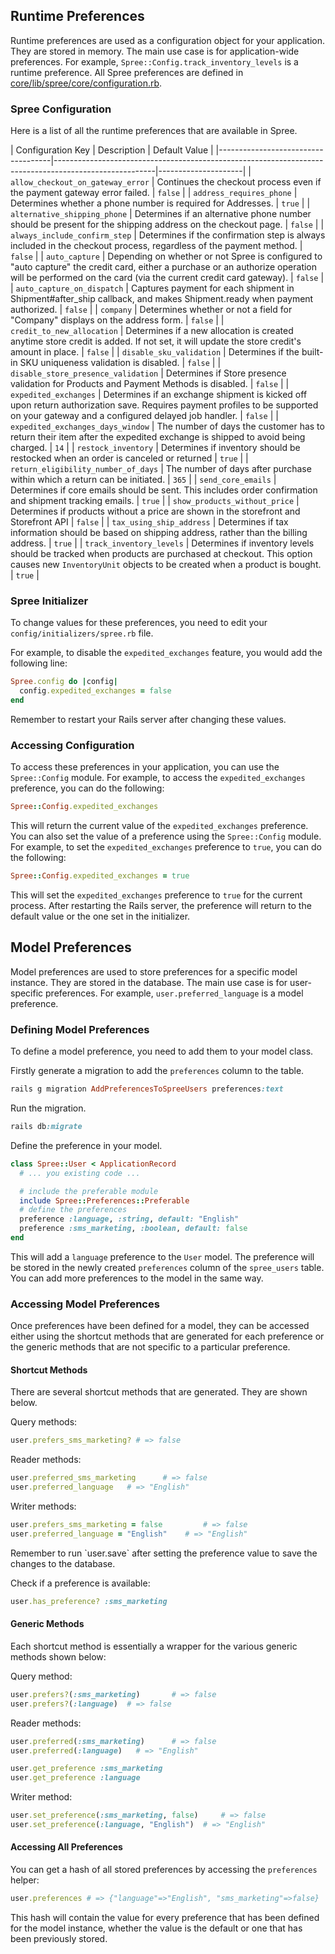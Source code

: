 ## Runtime Preferences

Runtime preferences are used as a configuration object for your application. They are stored in memory. The main use case is for application-wide preferences. For example, `Spree::Config.track_inventory_levels` is a runtime preference. All Spree preferences are defined in [core/lib/spree/core/configuration.rb](https://github.com/spree/spree/blob/main/core/lib/spree/core/configuration.rb).

### Spree Configuration

Here is a list of all the runtime preferences that are available in Spree.

 | Configuration Key                  | Description                                                                                           | Default Value       |
      |------------------------------------|-------------------------------------------------------------------------------------------------------|---------------------|
      | `allow_checkout_on_gateway_error`  | Continues the checkout process even if the payment gateway error failed.                             | `false`             |
      | `address_requires_phone`            | Determines whether a phone number is required for Addresses. | `true`              |
      | `alternative_shipping_phone`       | Determines if an alternative phone number should be present for the shipping address on the checkout page. | `false`         |
      | `always_include_confirm_step`      | Determines if the confirmation step is always included in the checkout process, regardless of the payment method. | `false`             |
      | `auto_capture`                     | Depending on whether or not Spree is configured to "auto capture" the credit card, either a purchase or an authorize operation will be performed on the card (via the current credit card gateway). | `false` |
      | `auto_capture_on_dispatch`         | Captures payment for each shipment in Shipment#after_ship callback, and makes Shipment.ready when payment authorized. | `false` |
      | `company`                          | Determines whether or not a field for "Company" displays on the address form. | `false`            |
      | `credit_to_new_allocation`         | Determines if a new allocation is created anytime store credit is added. If not set, it will update the store credit's amount in place. | `false`             |
      | `disable_sku_validation`             | Determines if the built-in SKU uniqueness validation is disabled. | `false`             |
      | `disable_store_presence_validation` | Determines if Store presence validation for Products and Payment Methods is disabled. | `false`             |
      | `expedited_exchanges`               | Determines if an exchange shipment is kicked off upon return authorization save. Requires payment profiles to be supported on your gateway and a configured delayed job handler. | `false`             |
      | `expedited_exchanges_days_window`   | The number of days the customer has to return their item after the expedited exchange is shipped to avoid being charged. | `14`                |
      | `restock_inventory`                 | Determines if inventory should be restocked when an order is canceled or returned                              | `true`              |
      | `return_eligibility_number_of_days` | The number of days after purchase within which a return can be initiated. | `365` |
      | `send_core_emails`                  | Determines if core emails should be sent. This includes order confirmation and shipment tracking emails. | `true`             |
      | `show_products_without_price`      | Determines if products without a price are shown in the storefront and Storefront API | `false`             |
      | `tax_using_ship_address`           | Determines if tax information should be based on shipping address, rather than the billing address.  | `true`              |
      | `track_inventory_levels`           | Determines if inventory levels should be tracked when products are purchased at checkout. This option causes new `InventoryUnit` objects to be created when a product is bought. | `true` |

### Spree Initializer

To change values for these preferences, you need to edit your `config/initializers/spree.rb` file.

For example, to disable the `expedited_exchanges` feature, you would add the following line:

```ruby
Spree.config do |config|
  config.expedited_exchanges = false
end
```

<Note>
  Remember to restart your Rails server after changing these values.
</Note>

### Accessing Configuration

To access these preferences in your application, you can use the `Spree::Config` module. For example, to access the `expedited_exchanges` preference, you can do the following:

```ruby
Spree::Config.expedited_exchanges
```

This will return the current value of the `expedited_exchanges` preference. You can also set the value of a preference using the `Spree::Config` module. For example, to set the `expedited_exchanges` preference to `true`, you can do the following:

```ruby
Spree::Config.expedited_exchanges = true
```

This will set the `expedited_exchanges` preference to `true` for the current process. After restarting the Rails server, the preference will return to the default value or the one set in the initializer.

## Model Preferences

Model preferences are used to store preferences for a specific model instance. They are stored in the database. The main use case is for user-specific preferences. For example, `user.preferred_language` is a model preference.

### Defining Model Preferences

To define a model preference, you need to add them to your model class.

Firstly generate a migration to add the `preferences` column to the table.

```ruby
rails g migration AddPreferencesToSpreeUsers preferences:text
```

Run the migration.

```ruby
rails db:migrate
```

Define the preference in your model.

```ruby
class Spree::User < ApplicationRecord
  # ... you existing code ...

  # include the preferable module
  include Spree::Preferences::Preferable
  # define the preferences
  preference :language, :string, default: "English"
  preference :sms_marketing, :boolean, default: false
end
```

This will add a `language` preference to the `User` model. The preference will be stored in the newly created `preferences` column of the `spree_users` table. You can add more preferences to the model in the same way.

### Accessing Model Preferences

Once preferences have been defined for a model, they can be accessed either using the shortcut methods that are generated for each preference or the generic methods that are not specific to a particular preference.

#### Shortcut Methods

There are several shortcut methods that are generated. They are shown below.

Query methods:

```ruby
user.prefers_sms_marketing? # => false
```

Reader methods:

```ruby
user.preferred_sms_marketing      # => false
user.preferred_language   # => "English"
```

Writer methods:

```ruby
user.prefers_sms_marketing = false         # => false
user.preferred_language = "English"    # => "English"
```

<Note>
  Remember to run `user.save` after setting the preference value to save the changes to the database.
</Note>

Check if a preference is available:

```ruby
user.has_preference? :sms_marketing
```

#### Generic Methods

Each shortcut method is essentially a wrapper for the various generic methods shown below:

Query method:

```ruby
user.prefers?(:sms_marketing)       # => false
user.prefers?(:language)  # => false
```

Reader methods:

```ruby
user.preferred(:sms_marketing)      # => false
user.preferred(:language)   # => "English"
```

```ruby
user.get_preference :sms_marketing
user.get_preference :language
```

Writer method:

```ruby
user.set_preference(:sms_marketing, false)     # => false
user.set_preference(:language, "English")  # => "English"
```

#### Accessing All Preferences

You can get a hash of all stored preferences by accessing the `preferences` helper:

```ruby
user.preferences # => {"language"=>"English", "sms_marketing"=>false}
```

This hash will contain the value for every preference that has been defined for the model instance, whether the value is the default or one that has been previously stored.
